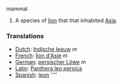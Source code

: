 mammal
#A species of [[lion]] that that inhabited [[Asia]].

===Translations===
*[[Dutch]]: [[Indische leeuw]] ''m''
*[[French]]: [[lion d'Asie]] ''m''
*[[German]]: [[persischer Löwe]] ''m''
*[[Latin]]: [[Panthera leo persica]]
*[[Spanish]]: [[leon]] ''''
